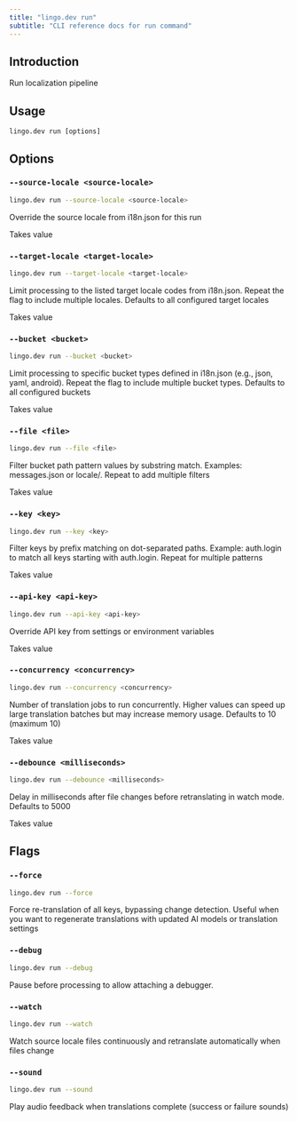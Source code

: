 ```yaml
---
title: "lingo.dev run"
subtitle: "CLI reference docs for run command"
---
```


## Introduction

Run localization pipeline

## Usage

`lingo.dev run [options]`

## Options

### `--source-locale <source-locale>`

```bash
lingo.dev run --source-locale <source-locale>
```

Override the source locale from i18n.json for this run

Takes value

### `--target-locale <target-locale>`

```bash
lingo.dev run --target-locale <target-locale>
```

Limit processing to the listed target locale codes from i18n.json. Repeat the flag to include multiple locales. Defaults to all configured target locales

Takes value

### `--bucket <bucket>`

```bash
lingo.dev run --bucket <bucket>
```

Limit processing to specific bucket types defined in i18n.json (e.g., json, yaml, android). Repeat the flag to include multiple bucket types. Defaults to all configured buckets

Takes value

### `--file <file>`

```bash
lingo.dev run --file <file>
```

Filter bucket path pattern values by substring match. Examples: messages.json or locale/. Repeat to add multiple filters

Takes value

### `--key <key>`

```bash
lingo.dev run --key <key>
```

Filter keys by prefix matching on dot-separated paths. Example: auth.login to match all keys starting with auth.login. Repeat for multiple patterns

Takes value

### `--api-key <api-key>`

```bash
lingo.dev run --api-key <api-key>
```

Override API key from settings or environment variables

Takes value

### `--concurrency <concurrency>`

```bash
lingo.dev run --concurrency <concurrency>
```

Number of translation jobs to run concurrently. Higher values can speed up large translation batches but may increase memory usage. Defaults to 10 (maximum 10)

Takes value

### `--debounce <milliseconds>`

```bash
lingo.dev run --debounce <milliseconds>
```

Delay in milliseconds after file changes before retranslating in watch mode. Defaults to 5000

Takes value

## Flags

### `--force`

```bash
lingo.dev run --force
```

Force re-translation of all keys, bypassing change detection. Useful when you want to regenerate translations with updated AI models or translation settings

### `--debug`

```bash
lingo.dev run --debug
```

Pause before processing to allow attaching a debugger.

### `--watch`

```bash
lingo.dev run --watch
```

Watch source locale files continuously and retranslate automatically when files change

### `--sound`

```bash
lingo.dev run --sound
```

Play audio feedback when translations complete (success or failure sounds)
